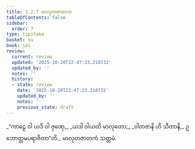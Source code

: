 ```yaml
---
title: 1.2.7 မာလုတဇာတက
tableOfContents: false
sidebar:
  order: 7
type: tipitaka
basket: su
book: ja1
review:
  current: review
  updated: '2025-10-20T22:47:23.210732'
  updated_by: ''
  notes: ''
  history:
  - state: review
    date: '2025-10-20T22:47:23.210732'
    updated_by: ''
    notes: ''
    previous_state: draft
---
```



<DynamicBreadcrumb />


<ReviewStatus review={frontmatter.review} showDetails={true} />

<HypothesisAnnotation frontmatter={frontmatter} />

<Division number="17" book="ja1" e="ch" v="22" p="5">

<Paragraph number="36" type="verses" book="ja1">
_“ကာဠေ ဝါ ယဒိ ဝါ ဇုဏှေ,_  
_ယဒါ ဝါယတိ မာလုတော;_  
_ဝါတဇာနိ ဟိ သီတာနိ,_  
ဥဘောတ္ထမပရာဇိတာ”တိ._  


</Paragraph>
</Division>

<Paragraph number="37" type="center" book="ja1">
မာလုတဇာတကံ သတ္တမံ.
</Paragraph>